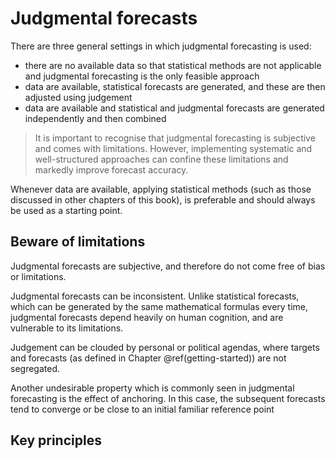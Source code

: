 

# Judgmental forecasts  

There are three general settings in which judgmental forecasting is used:  

- there are no available data so that statistical methods are not applicable and judgmental forecasting is the only feasible approach  
- data are available, statistical forecasts are generated, and these are then adjusted using judgement
- data are available and statistical and judgmental forecasts are generated independently and then combined  


> It is important to recognise that judgmental forecasting is subjective and comes with limitations. However, implementing systematic and well-structured approaches can confine these limitations and markedly improve forecast accuracy.  



Whenever data are available, applying statistical methods (such as those discussed in other chapters of this book), is preferable and should always be used as a starting point.  

## Beware of limitations  

Judgmental forecasts are subjective, and therefore do not come free of bias or limitations.

Judgmental forecasts can be inconsistent. Unlike statistical forecasts, which can be generated by the same mathematical formulas every time, judgmental forecasts depend heavily on human cognition, and are vulnerable to its limitations.  

Judgement can be clouded by personal or political agendas, where targets and forecasts (as defined in Chapter \@ref(getting-started)) are not segregated. 

Another undesirable property which is commonly seen in judgmental forecasting is the effect of anchoring. In this case, the subsequent forecasts tend to converge or be close to an initial familiar reference point  

## Key principles 







